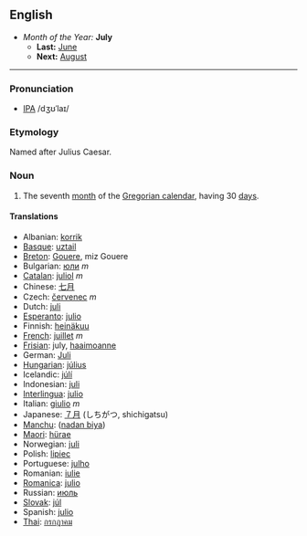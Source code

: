 ==English==
*''Month of the Year:'' '''July'''
**'''Last:''' [[June]]
**'''Next:''' [[August]]
----

===Pronunciation===
*[[w:IPA|IPA]] /dʒʊˈlaɪ/

===Etymology===
Named after Julius Caesar.

===Noun===
#The seventh [[month]] of the [[Gregorian calendar]], having 30 [[day]]s.

====Translations====
*Albanian: [[korrik]]
*[[Basque]]: [[uztail]]
*[[Breton]]: [[Gouere]], miz Gouere
*Bulgarian: [[юли]] ''m''
*[[Catalan]]: [[juliol]] ''m''
*Chinese: [[七月]]
*Czech: [[červenec]] ''m''
*Dutch: [[juli]]
*[[Esperanto]]: [[julio]]
*Finnish: [[heinäkuu]]
*[[French]]: [[juillet]] ''m''
*[[Frisian]]: july, [[haaimoanne]]
*German: [[Juli]]
*[[Hungarian]]: [[július]]
*Icelandic: [[júlí]]
*Indonesian: [[juli]]
*[[Interlingua]]: [[julio]]
*Italian: [[giulio]] ''m''
*Japanese: [[７月]] (しちがつ, shichigatsu)
*[[Manchu]]: ([[nadan biya]])
*[[Maori]]: [[hürae]]
*Norwegian: [[juli]]
*Polish: [[lipiec]]
*Portuguese: [[julho]]
*Romanian: [[iulie]]
*[[Romanica]]: [[julio]]
*Russian: [[июль]]
*[[Slovak]]: [[júl]]
*Spanish: [[julio]]
*[[Thai]]: [[กรกฎาคม]]